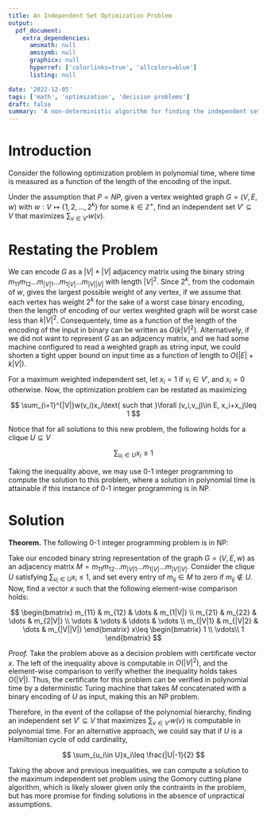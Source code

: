 ```yaml
---
title: An Independent Set Optimization Problem
output:
  pdf_document:
    extra_dependencies:
      amsmath: null
      amssymb: null
      graphicx: null
      hyperref: ['colorlinks=true', 'allcolors=blue']
      listing: null

date: '2022-12-05'
tags: ['math', 'optimization', 'decision problems']
draft: false
summary: 'A non-deterministic algorithm for finding the independent set of largest weight in a graph with weighted verticies.'
---
```


# Introduction

Consider the following optimization problem in polynomial time, where time is measured as a function of the length of the encoding of the input.

Under the assumption that $P=NP$, given a vertex weighted graph $G=(V,E,w)$ with $w:V\mapsto \{1, 2, ... ,2^k\}$ for some $k\in \mathbb{Z^+}$, find an independent set $V'\subseteq V$ that maximizes $\sum_{v\in V'}w(v)$.

# Restating the Problem

We can encode $G$ as a $|V|\times|V|$ adjacency matrix using the binary string $m_{11}m_{12}...m_{|V|1}...m_{1|V|}...m_{|V||V|}$ with length $|V|^2$. Since $2^k$, from the codomain of $w$, gives the largest possible weight of any vertex, if we assume that each vertex has weight $2^k$ for the sake of a worst case binary encoding, then the length of encoding of our vertex weighted graph will be worst case less than $k|V|^2$. Consequentely, time as a function of the length of the encoding of the input in binary can be written as $O(k|V|^2)$. Alternatively, if we did not want to represent $G$ as an adjacency matrix, and we had some machine configured to read a weighted graph as string input, we could shorten a tight upper bound on input time as a function of length to $O(|E|+k|V|)$.

For a maximum weighted independent set, let $x_i=1$ if $v_i\in V'$, and $x_i=0$ otherwise. Now, the optimization problem can be restated as maximizing

$$
\sum_{i=1}^{|V|}w(v_i)x_i\text{ such that }\forall (v_i,v_j)\in E, x_i+x_j\leq 1
$$

Notice that for all solutions to this new problem, the following holds for a clique $U\subseteq V$

$$
\sum_{u_i\in U}x_i\leq 1
$$

Taking the inequality above, we may use 0-1 integer programming to compute the solution to this problem, where a solution in polynomial time is attainable if this instance of 0-1 integer programming is in NP.

# Solution

**Theorem.** The following 0-1 integer programming problem is in NP:

Take our encoded binary string representation of the graph $G=(V,E,w)$ as an adjacency matrix
$M=m_{11}m_{12}...m_{|V|1}...m_{1|V|}...m_{|V||V|}$. Consider the clique $U$ satisfying $\sum_{u_i\in U}x_i\leq 1$, and set every entry of $m_{ij}\in M$ to zero if $m_{ij}\notin U$. Now, find a vector $x$ such that the following element-wise comparison holds:

$$
\begin{bmatrix}
m_{11} & m_{12} & \dots & m_{1|V|} \\
m_{21} & m_{22} & \dots & m_{2|V|} \\
\vdots & \vdots & \ddots & \vdots \\
m_{|V|1} & m_{|V|2} & \dots & m_{|V||V|}
\end{bmatrix}
x\leq \begin{bmatrix}
1 \\ \vdots\\ 1
\end{bmatrix}
$$

_Proof._ Take the problem above as a decision problem with certificate vector $x$. The left of the inequality above is computable in $O(|V|^2)$, and the element-wise comparison to verify whether the inequality holds takes $O(|V|)$. Thus, the certificate for this problem can be verified in polynomial time by a deterministic Turing machine that takes $M$ concatenated with a binary encoding of $U$ as input, making this an NP problem.

Therefore, in the event of the collapse of the polynomial hierarchy, finding an independent set $V'\subseteq V$ that maximizes $\sum_{v\in V'}w(v)$ is computable in polynomial time. For an alternative approach, we could say that if $U$ is a Hamiltonian cycle of odd cardinality,

$$
\sum_{u_i\in U}x_i\leq \frac{|U|-1}{2}
$$

Taking the above and previous inequalities, we can compute a solution to the maximum independent set problem using the Gomory cutting plane algorithm, which is likely slower given only the contraints in the problem, but has more promise for finding solutions in the absence of unpractical assumptions.
